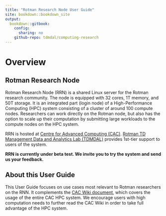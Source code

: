 ```yaml
---
title: "Rotman Research Node User Guide"
site: bookdown::bookdown_site
output:
  bookdown::gitbook:
    config:
      sharing: no
    github-repo: tdmdal/computing-research
---
```


# Overview {-}

## Rotman Research Node {-}

Rotman Research Node (RRN) is a shared Linux server for the Rotman research community. The node is equipped with 32 cores, 1T memory, and 50T storage. It is an integrated part (login node) of a High-Performance Computing (HPC) system consisting of a cluster of around 100 compute nodes. Researchers can work directly on the Rotman node, but also has the option to scale up their computation by submitting large workloads to the compute nodes on the HPC system.

RRN is hosted at [Centre for Advanced Computing (CAC)](https://cac.queensu.ca/). [Rotman TD Management Data and Analytics Lab (TDMDAL)](http://www.rotman.utoronto.ca/FacultyAndResearch/EducationCentres/TDMDAL) provides 1st-tier support to users of the system.

**RRN is currently under beta test. We invite you to try the system and send us your feedback.**


## About this User Guide {-}

This User Guide focuses on use cases most relevant to Rotman researchers on the RNN. It complements the [CAC Wiki document](https://cac.queensu.ca/wiki/index.php/Main_Page), which covers the usage of the entire CAC HPC system. We encourage users with high computation needs to further read the CAC Wiki in order to take full advantage of the HPC system.